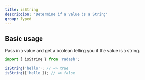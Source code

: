 ```yaml
---
title: isString
description: 'Determine if a value is a String'
group: Typed
---
```


## Basic usage

Pass in a value and get a boolean telling you if the value is a string.

```ts
import { isString } from 'radash';

isString('hello'); // => true
isString(['hello']); // => false
```

